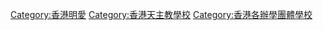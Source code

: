 [[Category:香港明愛|Category:香港明愛]]
[[Category:香港天主教學校|Category:香港天主教學校]]
[[Category:香港各辦學團體學校|Category:香港各辦學團體學校]]